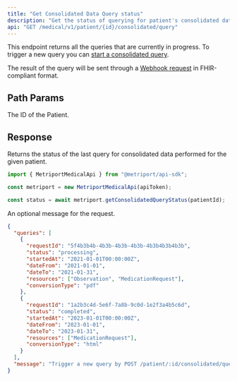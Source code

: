 ```yaml
---
title: "Get Consolidated Data Query status"
description: "Get the status of querying for patient's consolidated data."
api: "GET /medical/v1/patient/{id}/consolidated/query"
---
```


This endpoint returns all the queries that are currently in progress. To trigger a new query you can
[start a consolidated query](/medical-api/api-reference/fhir/consolidated-data-query-post).

The result of the query will be sent through a [Webhook request](/medical-api/more-info/webhooks#patient-consolidated-data)
in FHIR-compliant format.

## Path Params

<ParamField path="id" type="string" required>
  The ID of the Patient.
</ParamField>

## Response

Returns the status of the last query for consolidated data performed for the given patient.

<ResponseExample>

```javascript Metriport SDK
import { MetriportMedicalApi } from "@metriport/api-sdk";

const metriport = new MetriportMedicalApi(apiToken);

const status = await metriport.getConsolidatedQueryStatus(patientId);
```

</ResponseExample>

<ResponseField name="queries" type="ConsolidatedQuery[]" required>
  <Expandable title="ConsolidatedQuery properties">
    <Snippet file="consolidated-query.mdx" />
  </Expandable>
</ResponseField>

<ResponseField name="message" type="string">
  An optional message for the request.
</ResponseField>

```json
{
  "queries": [
    {
      "requestId": "5f4b3b4b-4b3b-4b3b-4b3b-4b3b4b3b4b3b",
      "status": "processing",
      "startedAt": "2021-01-01T00:00:00Z",
      "dateFrom": "2021-01-01",
      "dateTo": "2021-01-31",
      "resources": ["Observation", "MedicationRequest"],
      "conversionType": "pdf"
    },
    {
      "requestId": "1a2b3c4d-5e6f-7a8b-9c0d-1e2f3a4b5c6d",
      "status": "completed",
      "startedAt": "2023-01-01T00:00:00Z",
      "dateFrom": "2023-01-01",
      "dateTo": "2023-01-31",
      "resources": ["MedicationRequest"],
      "conversionType": "html"
    }
  ],
  "message": "Trigger a new query by POST /patient/:id/consolidated/query; data will be sent through Webhook"
}
```
